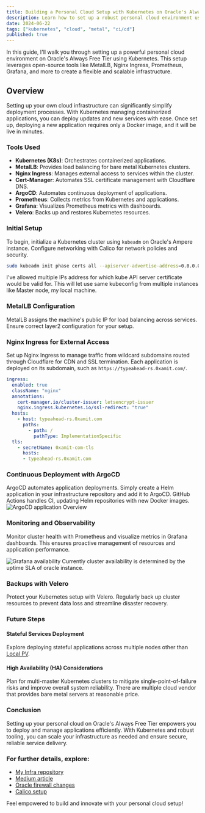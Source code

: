 ```yaml
---
title: Building a Personal Cloud Setup with Kubernetes on Oracle's Always Free Tier
description: Learn how to set up a robust personal cloud environment using Kubernetes, MetalLB, Nginx Ingress, Prometheus, Grafana, and more on Oracle's Ampere instance.
date: 2024-06-22
tags: ["kubernetes", "cloud", "metal", "ci/cd"]
published: true
---
```


In this guide, I'll walk you through setting up a powerful personal cloud environment on Oracle's Always Free Tier using Kubernetes. This setup leverages open-source tools like MetalLB, Nginx Ingress, Prometheus, Grafana, and more to create a flexible and scalable infrastructure.

## Overview

Setting up your own cloud infrastructure can significantly simplify deployment processes. With Kubernetes managing containerized applications, you can deploy updates and new services with ease. Once set up, deploying a new application requires only a Docker image, and it will be live in minutes.

### Tools Used

- **Kubernetes (K8s)**: Orchestrates containerized applications.
- **MetalLB**: Provides load balancing for bare metal Kubernetes clusters.
- **Nginx Ingress**: Manages external access to services within the cluster.
- **Cert-Manager**: Automates SSL certificate management with Cloudflare DNS.
- **ArgoCD**: Automates continuous deployment of applications.
- **Prometheus**: Collects metrics from Kubernetes and applications.
- **Grafana**: Visualizes Prometheus metrics with dashboards.
- **Velero**: Backs up and restores Kubernetes resources.



### Initial Setup

To begin, initialize a Kubernetes cluster using `kubeadm` on Oracle's Ampere instance. Configure networking with Calico for network policies and security.
```bash
sudo kubeadm init phase certs all --apiserver-advertise-address=0.0.0.0 --apiserver-cert-extra-sans=10.96.0.1,10.0.0.144,129.154.255.75
```
I've allowed multiple IPs address for which kube API server certificate would be valid for. This will let use same kubeconfig from multiple instances like Master node, my local machine.

### MetalLB Configuration

MetalLB assigns the machine's public IP for load balancing across services. Ensure correct layer2 configuration for your setup.

### Nginx Ingress for External Access

Set up Nginx Ingress to manage traffic from wildcard subdomains routed through Cloudflare for CDN and SSL termination. Each application is deployed on its subdomain, such as `https://typeahead-rs.0xamit.com/`.

```yaml  showLineNumbers {8} caption="Example snippet from Helm values.yaml for typeahead-rs application"
ingress:
  enabled: true
  className: "nginx"
  annotations: 
    cert-manager.io/cluster-issuer: letsencrypt-issuer
    nginx.ingress.kubernetes.io/ssl-redirect: "true"
  hosts:
    - host: typeahead-rs.0xamit.com
      paths:
        - path: /
          pathType: ImplementationSpecific
  tls:
    - secretName: 0xamit-com-tls
      hosts:
      - typeahead-rs.0xamit.com
```

### Continuous Deployment with ArgoCD

ArgoCD automates application deployments. Simply create a Helm application in your infrastructure repository and add it to ArgoCD. GitHub Actions handles CI, updating Helm repositories with new Docker images.
![ArgoCD application Overview](../../public/argocd-apps-overview.webp)

### Monitoring and Observability

Monitor cluster health with Prometheus and visualize metrics in Grafana dashboards. This ensures proactive management of resources and application performance.

![Grafana availability](../../public/grafana-availibilty.webp)
Currently cluster availability is determined by the uptime SLA of oracle instance.

### Backups with Velero

Protect your Kubernetes setup with Velero. Regularly back up cluster resources to prevent data loss and streamline disaster recovery.

### Future Steps
#### Stateful Services Deployment
Explore deploying stateful applications across multiple nodes other than [Local PV](https://kubernetes.io/blog/2019/04/04/kubernetes-1.14-local-persistent-volumes-ga/).

#### High Availability (HA) Considerations
Plan for multi-master Kubernetes clusters to mitigate single-point-of-failure risks and improve overall system reliability.
There are multiple cloud vendor that provides bare metal servers at reasonable price.

### Conclusion
Setting up your personal cloud on Oracle's Always Free Tier empowers you to deploy and manage applications efficiently. With Kubernetes and robust tooling, you can scale your infrastructure as needed and ensure secure, reliable service delivery.


### For further details, explore:
- [My Infra repository](https://github.com/AimAmit/infra)
- [Medium article](https://medium.com/kubernetes-deveops/installing-kubernetes-kubeadm-part-1-e146cb632163)
- [Oracle firewall changes](https://stackoverflow.com/a/54810101/8194317)
- [Calico setup](https://www.golinuxcloud.com/calico-kubernetes/)

Feel empowered to build and innovate with your personal cloud setup!

